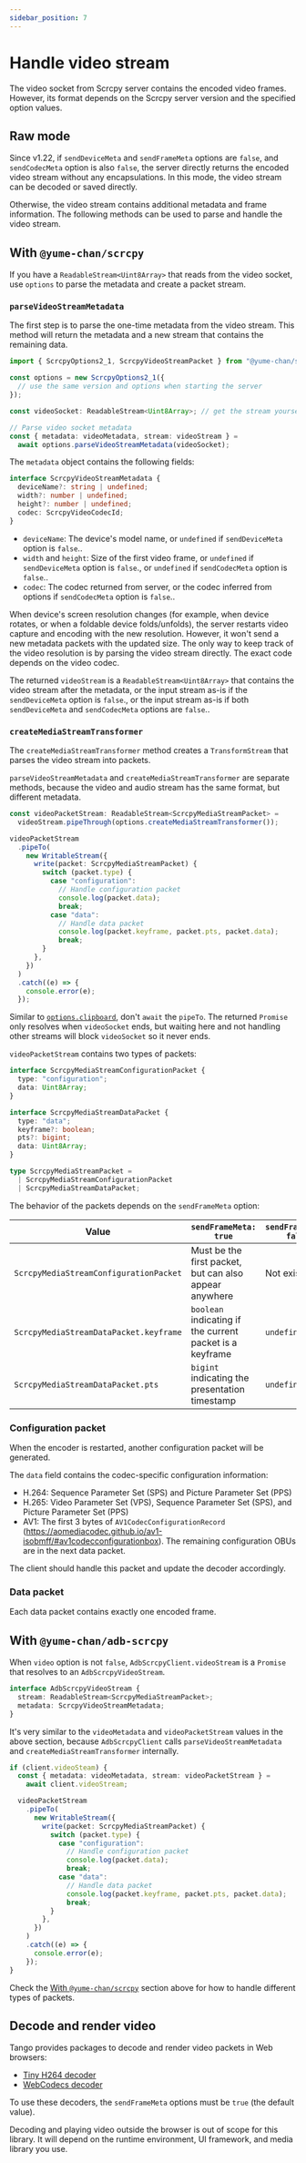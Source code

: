 ```yaml
---
sidebar_position: 7
---
```



# Handle video stream

The video socket from Scrcpy server contains the encoded video frames. However, its format depends on the Scrcpy server version and the specified option values.

## Raw mode

Since v1.22, if `sendDeviceMeta` and `sendFrameMeta` options are `false`<Version since="v2.0">, and `sendCodecMeta` option is also `false`</Version>, the server directly returns the encoded video stream without any encapsulations. In this mode, the video stream can be decoded or saved directly.

Otherwise, the video stream contains additional metadata and frame information. The following methods can be used to parse and handle the video stream.

## With `@yume-chan/scrcpy`

If you have a `ReadableStream<Uint8Array>` that reads from the video socket, use `options` to parse the metadata and create a packet stream.

### `parseVideoStreamMetadata`

The first step is to parse the one-time metadata from the video stream. This method will return the metadata and a new stream that contains the remaining data.

```ts transpile
import { ScrcpyOptions2_1, ScrcpyVideoStreamPacket } from "@yume-chan/scrcpy";

const options = new ScrcpyOptions2_1({
  // use the same version and options when starting the server
});

const videoSocket: ReadableStream<Uint8Array>; // get the stream yourself

// Parse video socket metadata
const { metadata: videoMetadata, stream: videoStream } =
  await options.parseVideoStreamMetadata(videoSocket);
```

The `metadata` object contains the following fields:

```ts
interface ScrcpyVideoStreamMetadata {
  deviceName?: string | undefined;
  width?: number | undefined;
  height?: number | undefined;
  codec: ScrcpyVideoCodecId;
}
```

- `deviceName`: The device's model name<Version since="v1.22">, or `undefined` if `sendDeviceMeta` option is `false`.</Version>.
- `width` and `height`: Size of the first video frame<Version since="v1.22" until='v2.0'>, or `undefined` if `sendDeviceMeta` option is `false`.</Version><Version since="v2.0">, or `undefined` if `sendCodecMeta` option is `false`.</Version>.
- `codec`: The codec returned from server<Version since="v2.0">, or the codec inferred from options if `sendCodecMeta` option is `false`.</Version>.

When device's screen resolution changes (for example, when device rotates, or when a foldable device folds/unfolds), the server restarts video capture and encoding with the new resolution. However, it won't send a new metadata packets with the updated size. The only way to keep track of the video resolution is by parsing the video stream directly. The exact code depends on the video codec.

The returned `videoStream` is a `ReadableStream<Uint8Array>` that contains the video stream after the metadata<Version since="v1.22" until="v2.0">, or the input stream as-is if the `sendDeviceMeta` option is `false`.</Version><Version since="v2.0">, or the input stream as-is if both `sendDeviceMeta` and `sendCodecMeta` options are `false`.</Version>.

### `createMediaStreamTransformer`

The `createMediaStreamTransformer` method creates a `TransformStream` that parses the video stream into packets.

`parseVideoStreamMetadata` and `createMediaStreamTransformer` are separate methods, because the video and audio stream has the same format, but different metadata.

```ts transpile
const videoPacketStream: ReadableStream<ScrcpyMediaStreamPacket> =
  videoStream.pipeThrough(options.createMediaStreamTransformer());

videoPacketStream
  .pipeTo(
    new WritableStream({
      write(packet: ScrcpyMediaStreamPacket) {
        switch (packet.type) {
          case "configuration":
            // Handle configuration packet
            console.log(packet.data);
            break;
          case "data":
            // Handle data packet
            console.log(packet.keyframe, packet.pts, packet.data);
            break;
        }
      },
    })
  )
  .catch((e) => {
    console.error(e);
  });
```

Similar to [`options.clipboard`](../options/index.mdx#watch-device-clipboard-changes), don't `await` the `pipeTo`. The returned `Promise` only resolves when `videoSocket` ends, but waiting here and not handling other streams will block `videoSocket` so it never ends.

`videoPacketStream` contains two types of packets:

```ts
interface ScrcpyMediaStreamConfigurationPacket {
  type: "configuration";
  data: Uint8Array;
}

interface ScrcpyMediaStreamDataPacket {
  type: "data";
  keyframe?: boolean;
  pts?: bigint;
  data: Uint8Array;
}

type ScrcpyMediaStreamPacket =
  | ScrcpyMediaStreamConfigurationPacket
  | ScrcpyMediaStreamDataPacket;
```

The behavior of the packets depends on the `sendFrameMeta` option:

| Value                                  | `sendFrameMeta: true`                                    | `sendFrameMeta: false` |
| -------------------------------------- | -------------------------------------------------------- | ---------------------- |
| `ScrcpyMediaStreamConfigurationPacket` | Must be the first packet, but can also appear anywhere   | Not exist              |
| `ScrcpyMediaStreamDataPacket.keyframe` | `boolean` indicating if the current packet is a keyframe | `undefined`            |
| `ScrcpyMediaStreamDataPacket.pts`      | `bigint` indicating the presentation timestamp           | `undefined`            |

### Configuration packet

When the encoder is restarted, another configuration packet will be generated.

The `data` field contains the codec-specific configuration information:

* H.264: Sequence Parameter Set (SPS) and Picture Parameter Set (PPS)
* H.265: Video Parameter Set (VPS), Sequence Parameter Set (SPS), and Picture Parameter Set (PPS)
* AV1: The first 3 bytes of `AV1CodecConfigurationRecord` (https://aomediacodec.github.io/av1-isobmff/#av1codecconfigurationbox). The remaining configuration OBUs are in the next data packet.

The client should handle this packet and update the decoder accordingly.

### Data packet

Each data packet contains exactly one encoded frame.

## With `@yume-chan/adb-scrcpy`

When `video` option is not `false`, `AdbScrcpyClient.videoStream` is a `Promise` that resolves to an `AdbScrcpyVideoStream`.

```ts
interface AdbScrcpyVideoStream {
  stream: ReadableStream<ScrcpyMediaStreamPacket>;
  metadata: ScrcpyVideoStreamMetadata;
}
```

It's very similar to the `videoMetadata` and `videoPacketStream` values in the above section, because `AdbScrcpyClient` calls `parseVideoStreamMetadata` and `createMediaStreamTransformer` internally.

```ts transpile
if (client.videoSteam) {
  const { metadata: videoMetadata, stream: videoPacketStream } =
    await client.videoStream;

  videoPacketStream
    .pipeTo(
      new WritableStream({
        write(packet: ScrcpyMediaStreamPacket) {
          switch (packet.type) {
            case "configuration":
              // Handle configuration packet
              console.log(packet.data);
              break;
            case "data":
              // Handle data packet
              console.log(packet.keyframe, packet.pts, packet.data);
              break;
          }
        },
      })
    )
    .catch((e) => {
      console.error(e);
    });
}
```

Check the [With `@yume-chan/scrcpy`](#with-yume-chanscrcpy) section above for how to handle different types of packets.

## Decode and render video

Tango provides packages to decode and render video packets in Web browsers:

- [Tiny H264 decoder](/scrcpy/video/tiny-h264)
- [WebCodecs decoder](/scrcpy/video/web-codecs)

To use these decoders, the `sendFrameMeta` options must be `true` (the default value).

Decoding and playing video outside the browser is out of scope for this library. It will depend on the runtime environment, UI framework, and media library you use.
